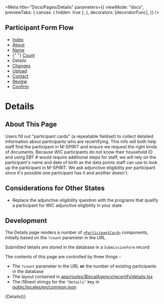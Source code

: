 
<Meta
  title="Docs/Pages/Details"
  parameters={{
    viewMode: "docs",
    previewTabs: {
      canvas: { hidden: true },
    },
    decorators: [decoratorFunc],
  }}
/>

## Participant Form Flow

<ul className="breadcrumb">
  <li>
    <a href="?path=/docs/docs-pages-index--index">Index</a>
  </li>
  <li>
    <a href="?path=/docs/docs-pages-about--about">About</a>
  </li>
  <li>
    <a href="?path=/docs/docs-pages-name--name">Name</a>
  </li>
  <li>
    {" "}
    <a href="?path=/docs/docs-pages-count--count">Count</a>
  </li>
  <li>Details</li>
  <li>
    <a href="?path=/docs/docs-pages-changes--changes">Changes</a>
  </li>
  <li>
    <a href="?path=/docs/docs-pages-upload--upload">Upload</a>
  </li>
  <li>
    <a href="?path=/docs/docs-pages-contact--contact">Contact</a>
  </li>
  <li>
    <a href="?path=/docs/docs-pages-review--review">Review</a>
  </li>
  <li>
    <a href="?path=/docs/docs-pages-confirm--confirm">Confirm</a>
  </li>
</ul>

# Details

## About This Page

Users fill out "participant cards" (a repeatable fieldset) to collect detailed information about participants who are recertifying. This info will both help staff find the participant in M-SPIRIT and ensure we request the right kinds of documents. Because WIC participants do not know their household ID and using EBT # would require additional steps for staff, we will rely on the participant's name and date of birth as the data points staff can use to look up the participant in M-SPIRIT. We ask adjunctive eligibility per participant since it's possible one participant has it and another doesn't.

## Considerations for Other States

- Replace the adjunctive eligibility question with the programs that qualify a participant for WIC adjunctive eligibility in your state

## Development

The Details page renders a number of [`<ParticipantCard>`](?path=/docs/components-participantcard--default) components, initially based on the `?count` parameter in the URL.

Submitted details are stored in the database in a `SubmissionForm` record

The contents of this page are controlled by three things -

- The `?count` parameter in the URL **or** the number of existing participants in the database
- The layout contained in [app/routes/$localAgency/recertify/details.tsx](participant/app/routes/%24localAgency/recertify/details.tsx)
- The i18next strings for the `"Details"` key in [public/locales/en/common.json](locales/en/common.json)

<Canvas>
  <Story name="Details">{Details()}</Story>
</Canvas>
